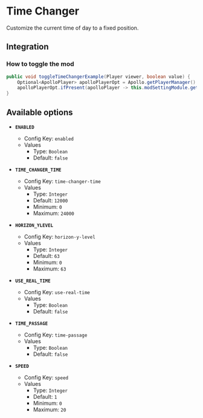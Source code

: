 # Time Changer

Customize the current time of day to a fixed position.

## Integration

### How to toggle the mod

```java
public void toggleTimeChangerExample(Player viewer, boolean value) {
    Optional<ApolloPlayer> apolloPlayerOpt = Apollo.getPlayerManager().getPlayer(viewer.getUniqueId());
    apolloPlayerOpt.ifPresent(apolloPlayer -> this.modSettingModule.getOptions().set(apolloPlayer, ModTimeChanger.ENABLED, value));
}
```

## Available options

- __`ENABLED`__
    - Config Key: `enabled`
    - Values
        - Type: `Boolean`
        - Default: `false`

- __`TIME_CHANGER_TIME`__
    - Config Key: `time-changer-time`
    - Values
        - Type: `Integer`
        - Default: `12000`
        - Minimum: `0`
        - Maximum: `24000`

- __`HORIZON_YLEVEL`__
    - Config Key: `horizon-y-level`
    - Values
        - Type: `Integer`
        - Default: `63`
        - Minimum: `0`
        - Maximum: `63`

- __`USE_REAL_TIME`__
    - Config Key: `use-real-time`
    - Values
        - Type: `Boolean`
        - Default: `false`

- __`TIME_PASSAGE`__
    - Config Key: `time-passage`
    - Values
        - Type: `Boolean`
        - Default: `false`

- __`SPEED`__
    - Config Key: `speed`
    - Values
        - Type: `Integer`
        - Default: `1`
        - Minimum: `0`
        - Maximum: `20`

